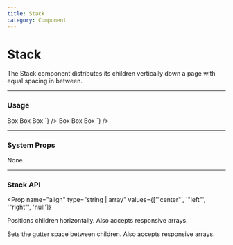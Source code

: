 ```yaml
---
title: Stack
category: Component
---
```



# Stack

The Stack component distributes its children vertically down a page with equal spacing in between.

---

### Usage

<LiveCode>
  <LiveCode.Content
    title="Default Stack"
    code={`
      <Stack>
        <Box p="200" bg="gray.200">Box</Box>
        <Box p="200" bg="gray.200">Box</Box>
        <Box p="200" bg="gray.200">Box</Box>
      </Stack>
    `}
  />
  <LiveCode.Content
    title="Center Aligned Stack"
    code={`
      <Stack align="center" space="300">
        <Box p="200" bg="gray.200">Box</Box>
        <Box p="200" bg="gray.200">Box</Box>
        <Box p="200" bg="gray.200">Box</Box>
      </Stack>
    `}
  />
</LiveCode>

---

### System Props

None

---

### Stack API

<Prop
  name="align"
  type="string | array"
  values={['"center"', '"left"', '"right"', 'null']}
>
  Positions children horizontally. Also accepts responsive arrays.
</Prop>

<Prop name="space" type="string | array">
  Sets the gutter space between children. Also accepts responsive arrays.
</Prop>
